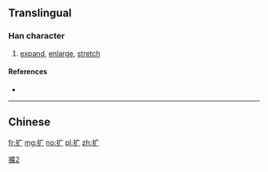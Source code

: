 {{also|擴}}
==Translingual==

===Han character===
{{Han char|rn=64|rad=手|as=03|sn=6|four=|canj=手戈 (QI), X手戈 (XQI)|ids=⿰[[扌]][[广]]}}

# [[expand]], [[enlarge]], [[stretch]]

====References====
* {{Han ref|kx=0418.141|hdz=31831.090|uh=6269|ud=25193}}

----

==Chinese==
{{zh-see|擴}}

[[Category:CJKV characters simplified differently in Japan and China|擴2]]

[[fr:扩]]
[[mg:扩]]
[[no:扩]]
[[pl:扩]]
[[zh:扩]]